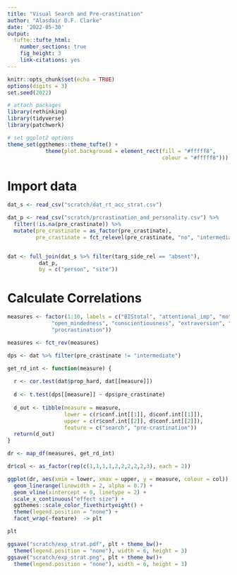 ```yaml
---
title: "Visual Search and Pre-crastination"
author: "Alasdair D.F. Clarke"
date: '2022-05-30'
output:
  tufte::tufte_html:
    number_sections: true
    fig_height: 3
    link-citations: yes  
---
```


```r
knitr::opts_chunk$set(echo = TRUE)
options(digits = 3)
set.seed(2022)
```

```r
# attach packages
library(rethinking)
library(tidyverse)
library(patchwork)

```

```r
# set ggplot2 options
theme_set(ggthemes::theme_tufte() + 
            theme(plot.background = element_rect(fill = "#fffff8", 
                                                 colour = "#fffff8")))

```


# Import data

```r
dat_s <- read_csv("scratch/dat_rt_acc_strat.csv")

dat_p <- read_csv("scratch/prcrastination_and_personality.csv") %>%
  filter(!is.na(pre_crastinate)) %>%
  mutate(pre_crastinate = as_factor(pre_crastinate),
         pre_crastinate = fct_relevel(pre_crastinate, "no", "intermediate", "yes"))


dat <- full_join(dat_s %>% filter(targ_side_rel == "absent"), 
          dat_p, 
          by = c("person", "site"))
```


# Calculate Correlations

```r
measures <- factor(1:10, labels = c("BIStotal", "attentional_imp", "motor_imp", "nonplan_imp",
              "open_mindedness", "conscientiousness", "extraversion", "agreeableness", "negative_emo",
              "procrastination"))

measures <- fct_rev(measures)

dps <- dat %>% filter(pre_crastinate != "intermediate")

get_rd_int <- function(measure) {
  
  r <- cor.test(dat$prop_hard, dat[[measure]])
  
  d <- t.test(dps[[measure]] ~ dps$pre_crastinate)
  
  d_out <- tibble(measure = measure,
                  lower = c(r$conf.int[[1]], d$conf.int[[1]]),
                  upper = c(r$conf.int[[2]], d$conf.int[[2]]),
                  feature = c("search", "pre-crastination"))
  return(d_out)
}

dr <- map_df(measures, get_rd_int)

dr$col <- as_factor(rep(c(1,1,1,1,2,2,2,2,2,3), each = 2))

ggplot(dr, aes(xmin = lower, xmax = upper, y = measure, colour = col)) +
  geom_linerange(linewidth = 2, alpha = 0.7) +
  geom_vline(xintercept = 0, linetype = 2) + 
  scale_x_continuous("effect size") +
  ggthemes::scale_color_fivethirtyeight() +
  theme(legend.position = "none") +
  facet_wrap(~feature)  -> plt

plt

ggsave("scratch/exp_strat.pdf", plt + theme_bw()+
  theme(legend.position = "none"), width = 6, height = 3)
ggsave("scratch/exp_strat.png", plt + theme_bw()+
  theme(legend.position = "none"), width = 6, height = 3)
```
